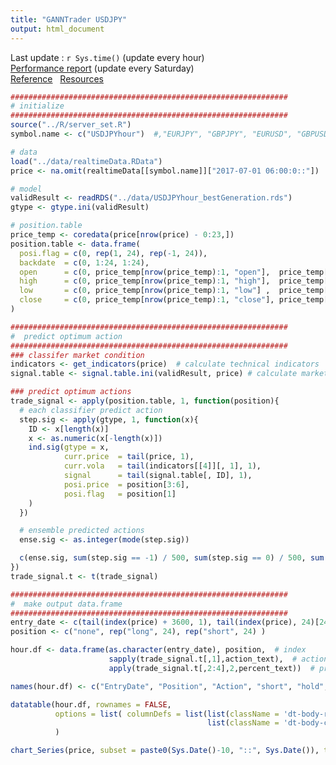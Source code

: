 ```yaml
---
title: "GANNTrader USDJPY"
output: html_document
---
```


Last update : `r Sys.time()` (update every hour)  
[Performance report](https://mokuzenshingo.shinyapps.io/return_analysis/) (update every Saturday)  
[Reference](https://github.com/MokuzenShingo/POTAUGAEM)  
[Resources](https://github.com/MokuzenShingo/GANNTrader)

```r
##############################################################
# initialize
##############################################################
source("../R/server_set.R")
symbol.name <- c("USDJPYhour")  #,"EURJPY", "GBPJPY", "EURUSD", "GBPUSD","EURGBP")

# data
load("../data/realtimeData.RData")
price <- na.omit(realtimeData[[symbol.name]]["2017-07-01 06:00:0::"])

# model
validResult <- readRDS("../data/USDJPYhour_bestGeneration.rds")
gtype <- gtype.ini(validResult) 

# position.table
price_temp <- coredata(price[nrow(price) - 0:23,])
position.table <- data.frame(
  posi.flag = c(0, rep(1, 24), rep(-1, 24)),
  backdate  = c(0, 1:24, 1:24),
  open      = c(0, price_temp[nrow(price_temp):1, "open"],  price_temp[nrow(price_temp):1, "open"]),
  high      = c(0, price_temp[nrow(price_temp):1, "high"],  price_temp[nrow(price_temp):1, "high"]),
  low       = c(0, price_temp[nrow(price_temp):1, "low"] ,  price_temp[nrow(price_temp):1, "low"]),
  close     = c(0, price_temp[nrow(price_temp):1, "close"], price_temp[nrow(price_temp):1, "close"])
)

##############################################################
#  predict optimum action
##############################################################
### classifer market condition
indicators <- get_indicators(price)  # calculate technical indicators
signal.table <- signal.table.ini(validResult, price) # calculate market condition signal

### predict optimum actions
trade_signal <- apply(position.table, 1, function(position){
  # each classifier predict action
  step.sig <- apply(gtype, 1, function(x){
    ID <- x[length(x)]
    x <- as.numeric(x[-length(x)])
    ind.sig(gtype = x,
            curr.price  = tail(price, 1),
            curr.vola   = tail(indicators[[4]][, 1], 1),
            signal      = tail(signal.table[, ID], 1),
            posi.price  = position[3:6],
            posi.flag   = position[1]
    )
  })

  # ensemble predicted actions
  ense.sig <- as.integer(mode(step.sig))

  c(ense.sig, sum(step.sig == -1) / 500, sum(step.sig == 0) / 500, sum(step.sig == 1) / 500)
})
trade_signal.t <- t(trade_signal)

##############################################################
#  make output data.frame
##############################################################
entry_date <- c(tail(index(price) + 3600, 1), tail(index(price), 24)[24:1], tail(index(price), 24)[24:1])
position <- c("none", rep("long", 24), rep("short", 24) )

hour.df <- data.frame(as.character(entry_date), position,  # index
                      sapply(trade_signal.t[,1],action_text),  # action
                      apply(trade_signal.t[,2:4],2,percent_text))  # probability

names(hour.df) <- c("EntryDate", "Position", "Action", "short", "hold", "long")
```

```r
datatable(hour.df, rownames = FALSE,
          options = list( columnDefs = list(list(className = 'dt-body-right',  targets = 3:5),
                                            list(className = 'dt-body-center', targets = 0:2)))
          )
```

```r
chart_Series(price, subset = paste0(Sys.Date()-10, "::", Sys.Date()), type = "candlesticks", name ="USDJPY")
```

